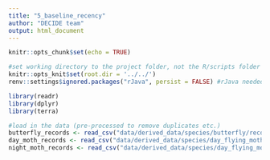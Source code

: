 ```yaml
---
title: "5_baseline_recency"
author: "DECIDE team"
output: html_document
---
```


```r
knitr::opts_chunk$set(echo = TRUE)

#set working directory to the project folder, not the R/scripts folder which it is by default because it's an Rmarkdown doc 
knitr::opts_knit$set(root.dir = '../../')
renv::settings$ignored.packages("rJava", persist = FALSE) #rJava needed for running models but not needed at this stage


```



```r
library(readr)
library(dplyr)
library(terra)
```

```r

#load in the data (pre-processed to remove duplicates etc.)
butterfly_records <- read_csv("data/derived_data/species/butterfly/records/butterfly_EastNorths_no_duplicates_2021_12_06.csv")
day_moth_records <- read_csv("data/derived_data/species/day_flying_moth/records/DayFlyingMoths_EastNorths_no_duplicates.csv")
night_moth_records <- read_csv("data/derived_data/species/day_flying_moth/records/NightFlyingMoths_EastNorths_no_duplicates_2021_12_06.csv")

```